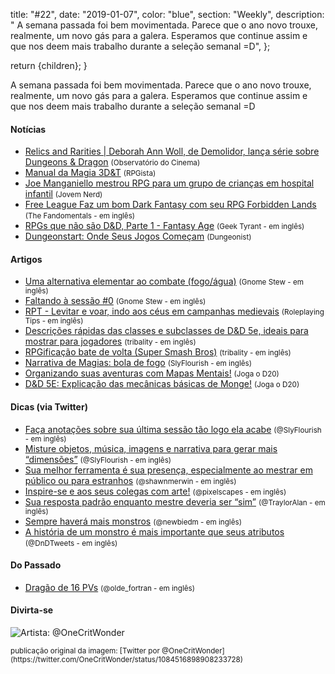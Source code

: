 
  title: "#22",
  date: "2019-01-07",
  color: "blue",
  section: "Weekly",
  description:
    "    A semana passada foi bem movimentada. Parece que o ano novo trouxe, realmente, um novo gás para a galera. Esperamos que continue assim e que nos deem mais trabalho durante a seleção semanal =D",
};

  return <InternalLayout meta={meta}>{children}</InternalLayout>;
}

A semana passada foi bem movimentada. Parece que o ano novo trouxe, realmente, um novo gás para a galera. Esperamos que continue assim e que nos deem mais trabalho durante a seleção semanal =D

#### Notícias

- [Relics and Rarities | Deborah Ann Woll, de Demolidor, lança série sobre Dungeons & Dragon](https://observatoriodocinema.bol.uol.com.br/series-e-tv/2018/12/relics-and-rarities-deborah-ann-woll-de-demolidor-lanca-serie-sobre-dungeons-dragons) <small>(Observatório do Cinema)</small>
- [Manual da Magia 3D&T](http://rpgista.com.br/2019/01/09/manual-da-magia-3dt/) <small>(RPGista)</small>
- [Joe Manganiello mestrou RPG para um grupo de crianças em hospital infantil](https://jovemnerd.com.br/nerdbunker/joe-manganiello-mestrou-rpg-para-um-grupo-de-criancas-em-hospital-infantil/) <small>(Jovem Nerd)</small>
- [Free League Faz um bom Dark Fantasy com seu RPG Forbidden Lands](https://www.thefandomentals.com/free-league-does-dark-fantasy-tabletop-right-with-its-forbidden-lands-rpg/) <small>(The Fandomentals - em inglês)</small>
- [RPGs que não são D&D, Parte 1 - Fantasy Age](https://geektyrant.com/news/tabletop-rpgs-that-arent-dungeons-amp-dragons-part-1-fantasy-age) <small>(Geek Tyrant - em inglês)</small>
- [Dungeonstart: Onde Seus Jogos Começam](https://www.dungeonist.com/dungeonstart-onde-seus-jogos-comecam/) <small>(Dungeonist)</small>

#### Artigos

- [Uma alternativa elementar ao combate (fogo/água)](https://gnomestew.com/an-elementary-alternative-to-combat-fire-water/) <small>(Gnome Stew - em inglês)</small>
- [Faltando à sessão #0](https://gnomestew.com/missing-session-zero/) <small>(Gnome Stew - em inglês)</small>
- [RPT - Levitar e voar, indo aos céus em campanhas medievais](https://www.roleplayingtips.com/news/rpt-levitate-and-fly-going-over-the-head-of-a-medieval-campaign/) <small>(Roleplaying Tips - em inglês)</small>
- [Descrições rápidas das classes e subclasses de D&D 5e, ideais para mostrar para jogadores](https://www.tribality.com/2019/01/08/brief-description-of-5e-classes-and-subclasses-ideal-to-show-to-your-players/) <small>(tribality - em inglês)</small>
- [RPGificação bate de volta (Super Smash Bros)](https://www.tribality.com/2019/01/11/rpgification-super-smashes-back/) <small>(tribality - em inglês)</small>
- [Narrativa de Magias: bola de fogo](http://slyflourish.com/storytelling_with_spells_fireball.html) <small>(SlyFlourish - em inglês)</small>
- [Organizando suas aventuras com Mapas Mentais!](https://jogaod20.blogspot.com/2019/01/rpg-mapasmentais.html) <small>(Joga o D20)</small>
- [D&D 5E: Explicação das mecânicas básicas de Monge!](https://jogaod20.blogspot.com/2019/01/explicacao-monge.html) <small>(Joga o D20)</small>

#### Dicas (via Twitter)

- [Faça anotações sobre sua última sessão tão logo ela acabe](https://twitter.com/SlyFlourish/status/1082698856134049797) <small>(@SlyFlourish - em inglês)</small>
- [Misture objetos, música, imagens e narrativa para gerar mais “dimensões”](https://twitter.com/SlyFlourish/status/1084148323664257027) <small>(@SlyFlourish - em inglês)</small>
- [Sua melhor ferramenta é sua presença, especialmente ao mestrar em público ou para estranhos](https://twitter.com/shawnmerwin/status/1082295497275117570) <small>(@shawnmerwin - em inglês)</small>
- [Inspire-se e aos seus colegas com arte!](https://twitter.com/pixelscapes/status/1083771785609445376) <small>(@pixelscapes - em inglês)</small>
- [Sua resposta padrão enquanto mestre deveria ser “sim”](https://twitter.com/TraylorAlan/status/1084159085535125504) <small>(@TraylorAlan - em inglês)</small>
- [Sempre haverá mais monstros](https://twitter.com/newbiedm/status/1084299745210912768) <small>(@newbiedm - em inglês)</small>
- [A história de um monstro é mais importante que seus atributos](https://twitter.com/DnDTweets/status/1084523979690393603) <small>(@DnDTweets - em inglês)</small>

#### Do Passado

- [Dragão de 16 PVs](http://www.latorra.org/2012/05/15/a-16-hp-dragon/) <small>(@olde_fortran - em inglês)</small>

#### Divirta-se

![Artista: @OneCritWonder](/assets/images/uploads/dwz6p_mvaaaysg1.jpg)

<small>
  publicação original da imagem: [Twitter por
  @OneCritWonder](https://twitter.com/OneCritWonder/status/1084516898908233728)
</small>
